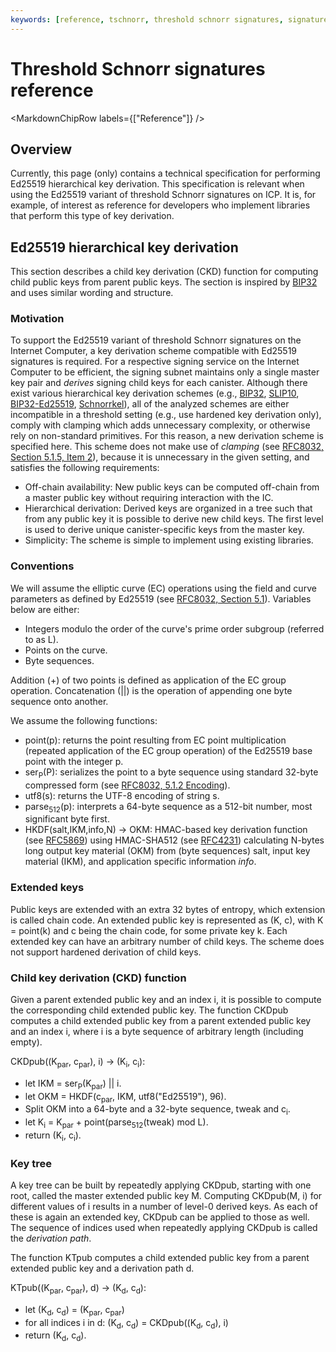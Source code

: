 ```yaml
---
keywords: [reference, tschnorr, threshold schnorr signatures, signatures]
---
```




# Threshold Schnorr signatures reference

<MarkdownChipRow labels={["Reference"]} />

## Overview
Currently, this page (only) contains a technical specification for performing Ed25519 hierarchical key derivation.
This specification is relevant when using the Ed25519 variant of threshold Schnorr signatures on ICP.
It is, for example, of interest as reference for developers who implement libraries that perform this type of key derivation.

## Ed25519 hierarchical key derivation

This section describes a child key derivation (CKD) function for computing child public keys from parent public keys.
The section is inspired by [BIP32](https://github.com/bitcoin/bips/blob/master/bip-0032.mediawiki) and uses similar wording and structure.

### Motivation

To support the Ed25519 variant of threshold Schnorr signatures on the Internet Computer, a key derivation scheme compatible with Ed25519 signatures is required.
For a respective signing service on the Internet Computer to be efficient, the signing subnet maintains only a single master key pair and _derives_ signing child keys for each canister.
Although there exist various hierarchical key derivation schemes (e.g., [BIP32](https://github.com/bitcoin/bips/blob/master/bip-0032.mediawiki), [SLIP10](https://github.com/satoshilabs/slips/blob/master/slip-0010.md), [BIP32-Ed25519](https://input-output-hk.github.io/adrestia/static/Ed25519_BIP.pdf), [Schnorrkel](https://github.com/w3f/schnorrkel)), all of the analyzed schemes are either incompatible in a threshold setting (e.g., use hardened key derivation only), comply with clamping which adds unnecessary complexity, or otherwise rely on non-standard primitives.
For this reason, a new derivation scheme is specified here.
This scheme does not make use of _clamping_ (see [RFC8032, Section 5.1.5, Item 2](https://datatracker.ietf.org/doc/html/rfc8032#section-5.1.5)), because it is unnecessary in the given setting, and satisfies the following requirements:

- Off-chain availability: New public keys can be computed off-chain from a master public key without requiring interaction with the IC.
- Hierarchical derivation: Derived keys are organized in a tree such that from any public key it is possible to derive new child keys. The first level is used to derive unique canister-specific keys from the master key.
- Simplicity: The scheme is simple to implement using existing libraries.

### Conventions

We will assume the elliptic curve (EC) operations using the field and curve parameters as defined by Ed25519 (see [RFC8032, Section 5.1](https://datatracker.ietf.org/doc/html/rfc8032#section-5.1)). Variables below are either:

- Integers modulo the order of the curve's prime order subgroup (referred to as L).
- Points on the curve.
- Byte sequences.

Addition (+) of two points is defined as application of the EC group operation.
Concatenation (||) is the operation of appending one byte sequence onto another.

We assume the following functions:

- point(p): returns the point resulting from EC point multiplication (repeated application of the EC group operation) of the Ed25519 base point with the integer p.
- ser<sub>P</sub>(P): serializes the point to a byte sequence using standard 32-byte compressed form (see [RFC8032, 5.1.2 Encoding](https://datatracker.ietf.org/doc/html/rfc8032#section-5.1.2)).
- utf8(s): returns the UTF-8 encoding of string s.
- parse<sub>512</sub>(p): interprets a 64-byte sequence as a 512-bit number, most significant byte first.
- HKDF(salt,IKM,info,N) -> OKM: HMAC-based key derivation function (see [RFC5869](https://datatracker.ietf.org/doc/html/rfc5869)) using HMAC-SHA512 (see [RFC4231](https://datatracker.ietf.org/doc/html/rfc4231)) calculating N-bytes long output key material (OKM) from (byte sequences) salt, input key material (IKM), and application specific information *info*.

### Extended keys

Public keys are extended with an extra 32 bytes of entropy, which extension is called chain code.
An extended public key is represented as (K, c), with K = point(k) and c being the chain code, for some private key k.
Each extended key can have an arbitrary number of child keys.
The scheme does not support hardened derivation of child keys.

### Child key derivation (CKD) function

Given a parent extended public key and an index i, it is possible to compute the corresponding child extended public key.
The function CKDpub computes a child extended public key from a parent extended public key and an index i, where i is a byte sequence of arbitrary length (including empty).

CKDpub((K<sub>par</sub>, c<sub>par</sub>), i) → (K<sub>i</sub>, c<sub>i</sub>):
- let IKM = ser<sub>P</sub>(K<sub>par</sub>) || i.
- let OKM = HKDF(c<sub>par</sub>, IKM, utf8("Ed25519"), 96).
- Split OKM into a 64-byte and a 32-byte sequence, tweak and c<sub>i</sub>.
- let K<sub>i</sub> = K<sub>par</sub> + point(parse<sub>512</sub>(tweak) mod L).
- return (K<sub>i</sub>, c<sub>i</sub>).

### Key tree

A key tree can be built by repeatedly applying CKDpub, starting with one root, called the master extended public key M.
Computing CKDpub(M, i) for different values of i results in a number of level-0 derived keys.
As each of these is again an extended key, CKDpub can be applied to those as well.
The sequence of indices used when repeatedly applying CKDpub is called the _derivation path_.

The function KTpub computes a child extended public key from a parent extended public key and a derivation path d.

KTpub((K<sub>par</sub>, c<sub>par</sub>), d) → (K<sub>d</sub>, c<sub>d</sub>):
- let (K<sub>d</sub>, c<sub>d</sub>) = (K<sub>par</sub>, c<sub>par</sub>)
- for all indices i in d:
  (K<sub>d</sub>, c<sub>d</sub>) = CKDpub((K<sub>d</sub>, c<sub>d</sub>), i)
- return (K<sub>d</sub>, c<sub>d</sub>).